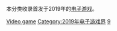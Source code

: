本分类收录首发于2019年的[[电子游戏|电子游戏]]。

{{Year by category
| m = 2
| c = 0
| d = 1
| y = 9
| cat = 电子游戏
| in = 电子游戏界
| parent = 各年电子游戏
| subcat = 2019年作品
| sortkey = Video game
}}

[[Category:2019年软件|Video game]]
[[Category:2019年电子游戏界|Category:2019年电子游戏界]]
[[Category:2010年代电子游戏|9]]